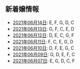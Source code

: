 新着嬢情報
----

- [2021年06月14日](/new/2021-06-14): E, F, G, D, C
- [2021年06月13日](/new/2021-06-13): G, F, C, E, D
- [2021年06月12日](/new/2021-06-12): D, E, C, G, F
- [2021年06月11日](/new/2021-06-11): F, C, E, G, D
- [2021年06月10日](/new/2021-06-10): D, F, E, G, C
- [2021年06月09日](/new/2021-06-09): G, D, E, F, C
- [2021年06月07日](/new/2021-06-07): E, G, D, C, F

